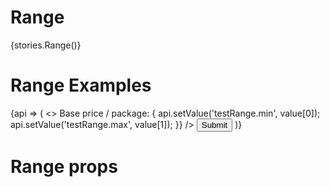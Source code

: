 
<Meta title="Form/Range" />

# Range
<Preview withToolbar>
  <Story name="Basic">{stories.Range()}</Story>
</Preview>

# Range Examples
<Preview>
  <Form
    defaultValues={{
      testRange: {
        min: 15,
        max: 150,
      },
    }}
  >
    {api => (
      <>
        <FormLabel>Base price / package:</FormLabel>
        <Box mb={15}>
          <Row>
            <Col col={6}>
              <FormInput type="number" name="testRange.min" />
            </Col>
            <Col col={6}>
              <FormInput type="number" name="testRange.max" />
            </Col>
          </Row>
        </Box>
        <FormRange
          min={0}
          max={200}
          defaultValue={[api.getValue('testRange.min'), api.getValue('testRange.max')]}
          value={[api.getValue('testRange.min'), api.getValue('testRange.max')]}
          step={1}
          onChange={value => {
            api.setValue('testRange.min', value[0]);
            api.setValue('testRange.max', value[1]);
          }}
        />
        <Button type="submit">Submit</Button>
      </>
    )}
  </Form>
</Preview>

# Range props
<Props of={FormRange} />
